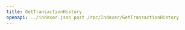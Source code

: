 ---
title: GetTransactionHistory
openapi: ../indexer.json post /rpc/Indexer/GetTransactionHistory
---
